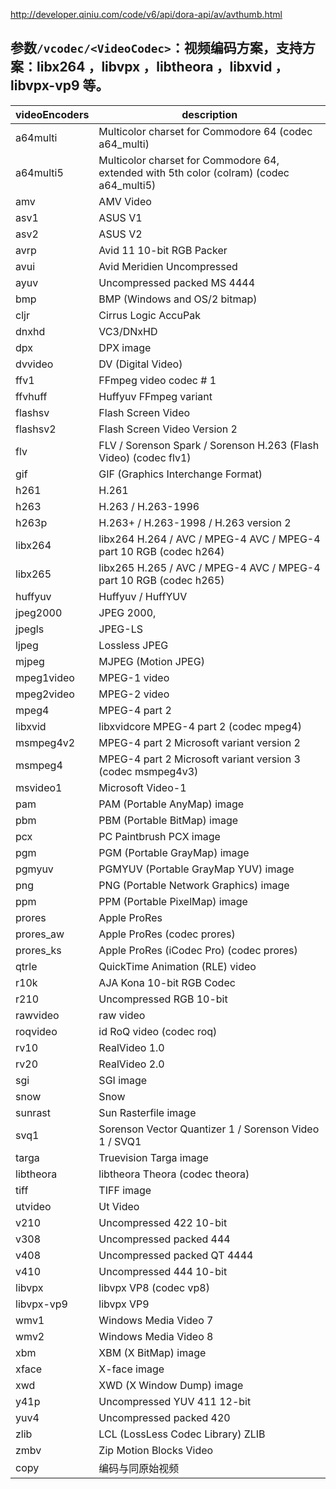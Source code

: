 http://developer.qiniu.com/code/v6/api/dora-api/av/avthumb.html

## 参数`/vcodec/<VideoCodec>`：视频编码方案，支持方案：libx264 ，libvpx ，libtheora ，libxvid ，libvpx-vp9 等。

| videoEncoders | description |
| --- | --- |
| a64multi | Multicolor charset for Commodore 64 (codec a64\_multi) |
| a64multi5 | Multicolor charset for Commodore 64, extended with 5th color (colram) (codec a64\_multi5) |
| amv | AMV Video |
| asv1 | ASUS V1 |
| asv2 | ASUS V2 |
| avrp | Avid 11 10-bit RGB Packer |
| avui | Avid Meridien Uncompressed |
| ayuv | Uncompressed packed MS 4444 |
| bmp | BMP (Windows and OS/2 bitmap) |
| cljr | Cirrus Logic AccuPak |
| dnxhd | VC3/DNxHD |
| dpx | DPX image |
| dvvideo | DV (Digital Video) |
| ffv1 | FFmpeg video codec # 1 |
| ffvhuff | Huffyuv FFmpeg variant |
| flashsv | Flash Screen Video |
| flashsv2 | Flash Screen Video Version 2 |
| flv | FLV / Sorenson Spark / Sorenson H.263 (Flash Video) (codec flv1) |
| gif | GIF (Graphics Interchange Format) |
| h261 | H.261 |
| h263 | H.263 / H.263-1996 |
| h263p | H.263+ / H.263-1998 / H.263 version 2 |
| libx264 | libx264 H.264 / AVC / MPEG-4 AVC / MPEG-4 part 10 RGB (codec h264) |
| libx265 | libx265 H.265 / AVC / MPEG-4 AVC / MPEG-4 part 10 RGB (codec h265) |
| huffyuv | Huffyuv / HuffYUV |
| jpeg2000 | JPEG 2000, |
| jpegls | JPEG-LS |
| ljpeg | Lossless JPEG |
| mjpeg | MJPEG (Motion JPEG) |
| mpeg1video | MPEG-1 video |
| mpeg2video | MPEG-2 video |
| mpeg4 | MPEG-4 part 2 |
| libxvid | libxvidcore MPEG-4 part 2 (codec mpeg4) |
| msmpeg4v2 | MPEG-4 part 2 Microsoft variant version 2 |
| msmpeg4 | MPEG-4 part 2 Microsoft variant version 3 (codec msmpeg4v3) |
| msvideo1 | Microsoft Video-1 |
| pam | PAM (Portable AnyMap) image |
| pbm | PBM (Portable BitMap) image |
| pcx | PC Paintbrush PCX image |
| pgm | PGM (Portable GrayMap) image |
| pgmyuv | PGMYUV (Portable GrayMap YUV) image |
| png | PNG (Portable Network Graphics) image |
| ppm | PPM (Portable PixelMap) image |
| prores | Apple ProRes |
| prores\_aw | Apple ProRes (codec prores) |
| prores\_ks | Apple ProRes (iCodec Pro) (codec prores) |
| qtrle | QuickTime Animation (RLE) video |
| r10k | AJA Kona 10-bit RGB Codec |
| r210 | Uncompressed RGB 10-bit |
| rawvideo | raw video |
| roqvideo | id RoQ video (codec roq) |
| rv10 | RealVideo 1.0 |
| rv20 | RealVideo 2.0 |
| sgi | SGI image |
| snow | Snow |
| sunrast | Sun Rasterfile image |
| svq1 | Sorenson Vector Quantizer 1 / Sorenson Video 1 / SVQ1 |
| targa | Truevision Targa image |
| libtheora | libtheora Theora (codec theora) |
| tiff | TIFF image |
| utvideo | Ut Video |
| v210 | Uncompressed 422 10-bit |
| v308 | Uncompressed packed 444 |
| v408 | Uncompressed packed QT 4444 |
| v410 | Uncompressed 444 10-bit |
| libvpx | libvpx VP8 (codec vp8) |
| libvpx-vp9 | libvpx VP9 |
| wmv1 | Windows Media Video 7 |
| wmv2 | Windows Media Video 8 |
| xbm | XBM (X BitMap) image |
| xface | X-face image |
| xwd | XWD (X Window Dump) image |
| y41p | Uncompressed YUV 411 12-bit |
| yuv4 | Uncompressed packed 420 |
| zlib | LCL (LossLess Codec Library) ZLIB |
| zmbv | Zip Motion Blocks Video |
| copy | 编码与同原始视频 |

